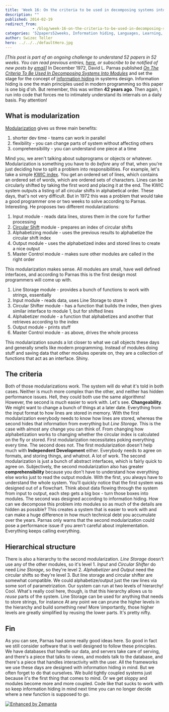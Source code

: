 ```yaml
---
title: 'Week 16: On the criteria to be used in decomposing systems into modules'
description: ""
published: 2014-02-19
redirect_from: 
            - /blog/week-16-on-the-criteria-to-be-used-in-decomposing-systems-into-modules/swizec/6524
categories: '52papers52weeks, Information hiding, Languages, Learning, Modules, Personal, Programming'
author: Swizec Teller
hero: ../../../defaultHero.jpg
---
```

_\[This post is part of an ongoing challenge to understand 52 papers in 52 weeks. You can read previous entries, [here](http://swizec.com/blog/category/52-papers-in-52-weeks), or subscribe to be notified of new posts by [email](http://swiz.ec/52papers-list)]_ In December 1972, David L. Parnas published [_On The Criteria To Be Used In Decomposing Systems Into Modules_](https://www.cs.umd.edu/class/spring2003/cmsc838p/Design/criteria.pdf) and set the stage for the concept of [information hiding](http://en.wikipedia.org/wiki/Information_hiding "Information hiding") in systems design. Information hiding is one the main principles used in modern programming so this paper is one big d'oh. But remember, this was written **42 years ago**. Then again, I run into code that forces me to intimately understand its internals on a daily basis. Pay attention!

## What is modularization

[Modularization](http://en.wikipedia.org/wiki/Modularity "Modularity") gives us three main benefits:

1. shorter dev time - teams can work in parallel
2. flexibility - you can change parts of system without affecting others
3. comprehensibility - you can understand one piece at a time

Mind you, we aren't talking about subprograms or objects or whatever. Modularization is something you have to do _before_ any of that, when you're just deciding how to split a problem into responsibilities. For example, let's take a simple [KWIC index](http://en.wikipedia.org/wiki/Key_Word_in_Context "Key Word in Context"). You get an ordered set of lines, which contains an ordered set of words, which are ordered sets of characters. Lines can be circularly shifted by taking the first word and placing it at the end. The KWIC system outputs a listing of all circular shifts in alphabetical order. These days, that's not very difficult. But in 1972 this was a problem that would take a good programmer one or two weeks to solve according to Parnas. Interesting. He proposes two different modularizations:

1. Input module - reads data lines, stores them in the core for further processing
2. [Circular Shift](http://en.wikipedia.org/wiki/Circular_shift "Circular shift") module - prepares an index of circular shifts
3. Alphabetizing module - uses the previous results to alphabetize the circular shift index
4. Output module - uses the alphabetized index and stored lines to create a nice output
5. Master Control module - makes sure other modules are called in the right order

This modularization makes sense. All modules are small, have well defined interfaces, and according to Parnas this is the first design most programmers will come up with.

1. Line Storage module - provides a bunch of functions to work with strings, essentially
2. Input module - reads data, uses Line Storage to store it
3. Circular Shifter module - has a function that builds the index, then gives similar interface to module 1, but for shifted lines
4. Alphabetizer module - a function that alphabetizes and another that retrieves according to the index
5. Output module - prints stuff
6. Master Control module - as above, drives the whole process

This modularization sounds a lot closer to what we call objects these days and generally smells like modern programming. Instead of modules doing stuff and saving data that other modules operate on, they are a collection of functions that act as an interface. Shiny.

## The criteria

Both of those modularizations work. The system will do what it's told in both cases. Neither is much more complex than the other, and neither has hidden performance issues. Hell, they could both use the same algorithms! However, the second is _much_ easier to work with. Let's see. **Changeability**. We might want to change a bunch of things at a later date. Everything from the input format to how lines are stored in memory. With the first modularization everybody needs to know how lines are stored, whereas the second hides that information from everything but _Line Storage_. This is the case with almost any change you can think of. From changing how alphabetization works to changing whether the circular index is calculated on the fly or stored. First modularization necessitates poking everything every time. The second does not. The first modularization doesn't help much with **Independent Development** either. Everybody needs to agree on formats, and storing things, and whatnot. A lot of work. The second modularization is just a bunch of abstract interfaces, which is fairly quick to agree on. Subjectively, the second modularization also has greater **comprehensibility** because you don't have to understand how everything else works just to read the output module. With the first, you always have to understand the whole system. You'll quickly notice that the first system was designed out of a flowchart. Think about data flowing through the system from input to output, each step gets a big box - turn those boxes into modules. The second was designed according to information hiding. How can we decompose this problem into modules so as much of the details are hidden as possible? This creates a system that is easier to work with and can make a huge difference in how much technical debt you accumulate over the years. Parnas only warns that the second modularization could pose a performance issue if you aren't careful about implementation. Everything keeps calling everything.

## Hierarchical structure

There is also a hierarchy to the second modularization. _Line Storage_ doesn't use any of the other modules, so it's level 1. _Input_ and _Circular Shifter_ do need _Line Storage_, so they're level 2. _Alphabetizer_ and _Output_ need the circular shifts so they're level 3. But line storage and circular shifter are somewhat compatible. We could alphabetize/output just the raw lines via some sort of parametrization. Our system can run at two levels of hierarchy! Cool. What's really cool here, though, is that this hierarchy allows us to _reuse_ parts of the system. Line Storage can be used for anything that needs to store strings, for instance At any point we can prune the higher levels in the hierarchy and build something new! More \\importantly, those higher levels are greatly simplified by reusing the lower parts. It's pretty nifty.

## Fin

As you can see, Parnas had some really good ideas here. So good in fact we still consider software that is well designed to follow these principles. We have databases that handle our data, and servers take care of serving, and there's a piece that talks to views, and models talk to the database, and there's a piece that handles interactivity with the user. All the frameworks we use these days are designed with information hiding in mind. But we often forget to do that ourselves. We build tightly coupled systems just because it's the first thing that comes to mind. Or we get sloppy and modules become more and more coupled. Code like that sucks to work with so keep information hiding in mind next time you can no longer decide where a new function is supposed to go.

[![Enhanced by Zemanta](http://img.zemanta.com/zemified_e.png?x-id=1cd36eb5-c19b-4e2b-9e2a-90c200f1aec0)](http://www.zemanta.com/?px "Enhanced by Zemanta")